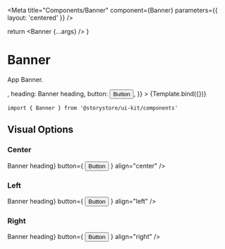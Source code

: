 
<Meta title="Components/Banner" component={Banner} parameters={{ layout: 'centered' }} />

  return <Banner {...args} />
}

# Banner

App Banner.

<Canvas withSource="open">
  <Story
    name="Banner"
    args={{
      width: '100vh',
      height: '50vh',
      textColor: 'black',
      backgroundImage: <img src="/__assets/wknd/bg-adventures-1.jpg" />,
      heading: <Heading size={{ sm: '2xl', lg: '5xl' }}>Banner heading</Heading>,
      button: <Button variant="cta">Button</Button>,
    }}
  >
    {Template.bind({})}
  </Story>
</Canvas>

```
import { Banner } from '@storystore/ui-kit/components'
```

<ArgsTable story="Banner" />

## Visual Options

### Center

<Canvas>
  <Banner
    backgroundColor="teal"
    heading={<Heading size="2xl">Banner heading</Heading>}
    button={
      <Button variant="accent" transparent>
        Button
      </Button>
    }
    align="center"
  />
</Canvas>

### Left

<Canvas>
  <Banner
    backgroundColor="teal"
    heading={<Heading size="2xl">Banner heading</Heading>}
    button={
      <Button variant="accent" transparent>
        Button
      </Button>
    }
    align="left"
  />
</Canvas>

### Right

<Canvas>
  <Banner
    backgroundColor="teal"
    heading={<Heading size="2xl">Banner heading</Heading>}
    button={
      <Button variant="accent" transparent>
        Button
      </Button>
    }
    align="right"
  />
</Canvas>
